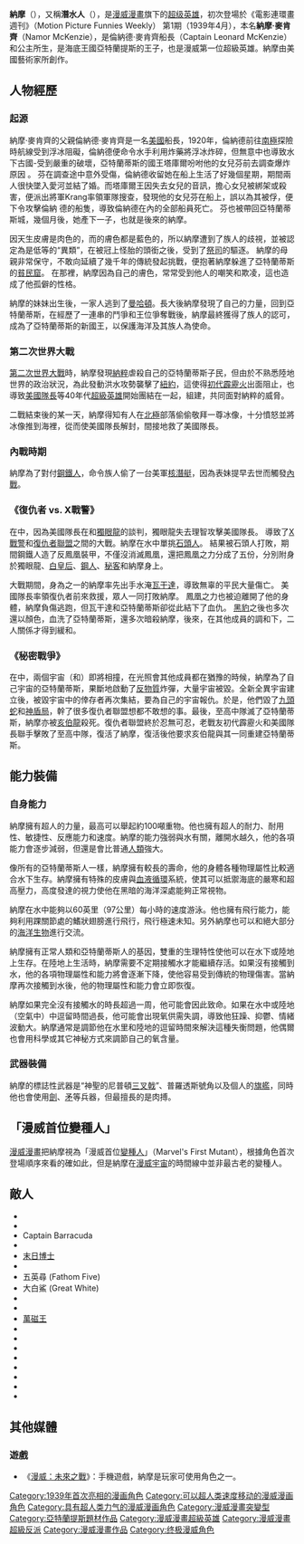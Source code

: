 {{NOT|水行俠}}
{{unreferenced|time=2021-05-16T13:48:46+00:00}}
{{NoteTA
|G1=美國漫畫
}}
{{Infobox comics character
| character_name     = 納摩<br>Namor
| image              = 
| alt                = 
| caption            = 
| publisher          =[[漫威漫畫|漫威漫畫]]
| debut              = ''《電影連環畫週刊》''（Motion Picture Funnies Weekly） 第1期（1939年4月） 
| creators           = {{Link-en|比爾·埃弗里特|Bill Everett}}
| voiced_by          = 
| real_name          = 
| full_name          = 納摩·麥肯齊（Namor McKenzie）
| species            ={{link-en|海底人（漫威漫畫）|Homo mermanus|亞特蘭提斯人}}及[[變種人|人類變種人]][[混血|混血]]
| homeworld          = {{link-en|亞特蘭提斯（漫威漫畫）|Atlantis (Marvel Comics)|亞特蘭提斯}}
| alliances          = {{Plainlist|
* {{le|侵略者 (漫威漫畫)|Invaders (comics)|侵略者聯盟}}
* {{link-en|全勝中隊|All-Winners Squad}}
* [[復仇者_(漫畫)|復仇者聯盟]]
* [[捍衛者聯盟|捍衛者聯盟]]
* 深海捍衛者（Defenders of the Deep）
* {{link-en|深海六人組 (漫威漫畫)|Deep Six (Marvel Comics)|深海六人組}}
* [[光明會_(漫威漫畫)|光明會]]
* {{link-en|陰謀團 (漫畫)|Cabal (comics)|陰謀團}}
* {{link-en|黑暗X戰警|Dark X-Men}}
* [[X戰警|X戰警]]
* {{link-en|秩序 (漫畫)|The Order (comics)|秩序}}
* {{le|雇傭英雄|Heroes for Hire}}/Oracle, Inc.
* {{link-en|鳳凰五人組|Phoenix_Force_(comics)#Avengers_vs._X-Men}}
}}
| affiliations       = 
| previous_alliances = 
| supports           = 
| aliases            = Namor the First, 復仇之子（The Avenging Son）, Imperius Rex, 潛水人（The Sub-Mariner）
| powers             = * 水生適應
* 超人的力量、速度、敏捷性、感官及反應
* 輕度刀槍不入
* 利用踝關節處的鰭狀翅膀進行飛行
* 心靈感應和控制海洋生物
* 長壽
* 能控制、產生及吸收水
* 能複製海洋生物的特性
* 對海洋生物有同理心
| partners           = {{link-en|納摩拉|Namora}}<br />{{link-en|納摩麗塔|Namorita}}<br />{{link-en|芬恩 (漫畫)|Fin (comics)|芬恩}}<br />{{link-en|多瑪 (漫畫)|Dorma (comics)|多瑪}}<br />{{link-en|黃貂魚 (漫畫)|Stingray (comics)|黃貂魚}}
| IOM_alter_ego      = 
| IOM_full_name      = 
| IOM_alliances      = 
| IOM_partners       = 
| IOM_aliases        = 
| IOM_powers         = 
| sortkey            = 
| subcat             = 
| cat                = 
| hero               = 
| villain            = 
| altcat             = 
| addcharcat1        = 
| addcharcat2        = 
| addcharcat3        = 
| addcharcat4        = 
| addcharcat5        = 
| addcharcat6        = 
| noimage            = 
| converted          =
}}

'''納摩'''（{{lang-en|Namor}}），又稱'''潛水人'''（{{lang|en|The Sub-Mariner}}），是[[漫威漫畫|漫威漫畫]]旗下的[[超级英雄|超级英雄]]，初次登場於《電影連環畫週刊》（Motion Picture Funnies Weekly） 第1期（1939年4月），本名'''納摩·麥肯齊'''（Namor McKenzie），是倫納德·麥肯齊船長（Captain Leonard McKenzie）和{{link-en|亞特蘭提斯（漫威漫畫）|Atlantis (Marvel Comics)|亞特蘭提斯}}公主所生，是海底王國亞特蘭提斯的王子，也是漫威第一位超級英雄。納摩由美國藝術家{{Link-en|比爾·埃弗里特|Bill Everett}}所創作。

== 人物經歷 ==
=== 起源 ===
納摩·麥肯齊的父親倫納德·麥肯齊是一名[[美國|美國]]船長，1920年，倫納德前往[[南極|南極]]探險時航線受到浮冰阻礙，倫納德便命令水手利用炸藥將浮冰炸碎，但無意中也導致水下古國-{{link-en|亞特蘭提斯（漫威漫畫）|Atlantis (Marvel Comics)|亞特蘭提斯}}受到嚴重的破壞，亞特蘭蒂斯的國王塔庫爾吩咐他的女兒芬前去調查爆炸原因 。 芬在調查途中意外受傷，倫納德收留她在船上生活了好幾個星期，期間兩人很快墜入愛河並結了婚。而塔庫爾王因失去女兒的音訊，擔心女兒被綁架或殺害，便派出將軍Krang率領軍隊搜查，發現他的女兒芬在船上，誤以為其被俘，便下令攻擊倫納 德的船隻，導致倫納德在內的全部船員死亡。 芬也被帶回亞特蘭蒂斯城，幾個月後，她產下一子，也就是後來的納摩。

因天生皮膚是肉色的，而{{link-en|海底人（漫威漫畫）|Homo mermanus|亞特蘭提斯人}}的膚色都是藍色的，所以納摩遭到了族人的歧視，並被認定為是低等的“異類”，在被冠上怪胎的頭銜之後，受到了[[祭司|祭司]]的驅逐。 納摩的母親非常保守，不敢向延續了幾千年的傳統發起挑戰，便抱著納摩躲進了亞特蘭蒂斯的[[貧民窟|貧民窟]]。 在那裡，納摩因為自己的膚色，常常受到他人的嘲笑和欺凌，這也造成了他孤僻的性格。

納摩的妹妹出生後，一家人逃到了[[曼哈頓|曼哈頓]]。長大後納摩發現了自己的力量，回到亞特蘭蒂斯，在經歷了一連串的鬥爭和王位爭奪戰後，納摩最終獲得了族人的認可，成為了亞特蘭蒂斯的新國王，以保護海洋及其族人為使命。

=== 第二次世界大戰 ===
[[第二次世界大戰|第二次世界大戰]]時，納摩發現[[納粹|納粹]]虐殺自己的亞特蘭蒂斯子民，但由於不熟悉陸地世界的政治狀況，為此發動洪水攻勢襲擊了[[紐約|紐約]]，這使得[[初代霹靂火|初代霹靂火]]出面阻止，也導致[[美國隊長|美國隊長]]等40年代[[超級英雄|超級英雄]]開始團結在一起，組建{{le|侵略者 (漫威漫畫)|Invaders (comics)|侵略者聯盟}}，共同面對納粹的威脅。

二戰結束後的某一天，納摩得知有人在[[北極|北極]]部落偷偷敬拜一尊冰像，十分憤怒並將冰像推到海裡，從而使美國隊長解封，間接地救了美國隊長。

=== 內戰時期 ===
納摩為了對付[[鋼鐵人|鋼鐵人]]，命令族人偷了一台美軍[[核潛艇|核潛艇]]，因為表妹{{link-en|納摩麗塔|Namorita}}提早去世而觸發[[內戰_(漫畫)|內戰]]。

===《復仇者 vs. X戰警》===
在{{link-en|《復仇者 vs. X戰警》|Avengers vs. X-Men}}中，因為美國隊長在和[[獨眼龍|獨眼龍]]的談判，獨眼龍失去理智攻擊美國隊長。 導致了[[X戰警|X戰警]]和[[復仇者聯盟_(漫畫)|復仇者聯盟]]之間的大戰。納摩在水中單挑[[石頭人|石頭人]]。 結果被石頭人打敗，期間鋼鐵人造了反鳳凰裝甲，不僅沒消滅鳳凰，還把鳳凰之力分成了五份，分別附身於獨眼龍、[[艾瑪·佛斯特|白皇后]]、[[鋼人_(漫威漫畫)|鋼人]]、[[秘客|秘客]]和納摩身上。

大戰期間，身為{{link-en|鳳凰五人組|Phoenix_Force_(comics)#Avengers_vs._X-Men}}之一的納摩率先出手水淹[[瓦干達|瓦干達]]，導致無辜的平民大量傷亡。 美國隊長率領復仇者前來救援，眾人一同打敗納摩。 鳳凰之力也被迫離開了他的身體，納摩負傷逃跑，但瓦干達和亞特蘭蒂斯卻從此結下了血仇。 [[黑豹_(漫畫)|黑豹]]之後也多次還以顏色，血洗了亞特蘭蒂斯，還多次暗殺納摩，後來，在{{link-en|光照會 (漫畫)|Illuminati (comics)|光照會}}其他成員的調和下，二人關係才得到緩和。

===《秘密戰爭》===
在{{link-en|秘密戰爭（漫畫）|Secret War (comics)|《秘密戰爭》}}中，兩個宇宙（{{link-en|地球-616|Earth-616|主宇宙616}}和{{link-en|終極漫威|Ultimate Marvel|終極宇宙1610}}）即將相撞，在光照會其他成員都在猶豫的時候，納摩為了自己宇宙的亞特蘭蒂斯，果斷地啟動了[[反物質|反物質]]炸彈，大量宇宙被毀。全新全異宇宙建立後，被毀宇宙中{{link-en|至高中隊|Squadron Supreme}}的倖存者再次集結，要為自己的宇宙報仇。於是，他們毀了[[九頭蛇_(漫威漫畫)|九頭蛇]]和[[神盾局|神盾局]]，幹了很多復仇者聯盟想都不敢想的事。最後，至高中隊滅了亞特蘭蒂斯，納摩亦被[[亥伯龍_(漫畫)|亥伯龍]]殺死。復仇者聯盟終於忍無可忍，老戰友初代霹靂火和美國隊長聯手擊敗了至高中隊，復活了納摩，復活後他要求亥伯龍與其一同重建亞特蘭蒂斯。

== 能力裝備 ==
=== 自身能力 ===
納摩擁有超人的力量，最高可以舉起約100噸重物。他也擁有超人的耐力、耐用性、敏捷性、反應能力和速度。納摩的能力強弱與水有關，離開水越久，他的各項能力會逐步減弱，但還是會比普通[[人類|人類]]強大。

像所有的亞特蘭蒂斯人一樣，納摩擁有較長的壽命，他的身體各種物理屬性比較適合水下生存。納摩擁有特殊的皮膚與[[血液循環|血液循環]]系統，使其可以抵禦海底的嚴寒和超高壓力，高度發達的視力使他在黑暗的海洋深處能夠正常視物。

納摩在水中能夠以60英里（97公里）每小時的速度游泳。他也擁有飛行能力，能夠利用踝關節處的鰭狀翅膀進行飛行，飛行極速未知。另外納摩也可以和絕大部分的[[海洋生物|海洋生物]]進行交流。

納摩擁有正常人類和亞特蘭蒂斯人的基因，雙重的生理特性使他可以在水下或陸地上生存。在陸地上生活時，納摩需要不定期接觸水才能繼續存活。如果沒有接觸到水，他的各項物理屬性和能力將會逐漸下降，使他容易受到傳統的物理傷害。當納摩再次接觸到水後，他的物理屬性和能力會立即恢復。

納摩如果完全沒有接觸水的時長超過一周，他可能會因此致命。如果在水中或陸地（空氣中）中逗留時間過長，他可能會出現氧供需失調，導致他狂躁、抑鬱、情緒波動大。納摩通常是調節他在水里和陸地的逗留時間來解決這種失衡問題，他偶爾也會用科學或其它神秘方式來調節自己的氧含量。

=== 武器裝備 ===
納摩的標誌性武器是“神聖的尼普頓[[三叉戟|三叉戟]]”、普羅透斯號角以及個人的[[旗艦|旗艦]]，同時他也會使用[[劍|劍]]、[[矛|矛]]等兵器，但最擅長的是肉搏。

== 「漫威首位變種人」==
[[漫威漫畫|漫威漫畫]]把納摩視為「漫威首位[[變種人|變種人]]」（Marvel's First Mutant），根據角色首次登場順序來看的確如此，但是納摩在[[漫威宇宙|漫威宇宙]]的時間線中並非最古老的變種人。

== 敵人 ==
*{{link-en|阿圖瑪|Attuma|阿圖瑪/海煞}}
*{{link-en|海底人（漫威漫畫）|Homo mermanus|皮爾哈（Byrrah）}}
*Captain Barracuda
* {{link-en|深海六人組 (漫威漫畫)|Deep Six (Marvel Comics)|深海六人組}}
*[[末日博士|末日博士]]
*{{link-en|勒穆埃爾·多卡斯|Lemuel Dorcas|多卡斯博士}}
*五英尋 (Fathom Five)
*大白鯊 (Great White)
*{{link-en|探求者卡頓|Karthon the Quester}}
*{{link-en|萊拉 (漫威漫畫)|Llyra|萊拉}}
*[[萬磁王|萬磁王]]
*{{link-en|納加 (漫威漫畫)|Naga (Marvel Comics)|納加}}
*{{link-en|奧卡 (漫畫)|Orka (comics)|奧卡}}
*{{link-en|食人魚 (漫畫)|Piranha (comics)|食人魚}}
*{{link-en|木偶大師 (漫威漫畫)|Puppet Master (Marvel Comics)|木偶大師}}
*{{link-en|虎鯊 (漫威漫畫)|Tiger Shark (Marvel Comics)|虎鯊}}
*{{link-en|海底人（漫威漫畫）|Homo mermanus|蒂拉克（Tyrak）}}
*{{link-en|U-Man}}
*{{link-en|克朗（漫威漫畫）|Krang (Marvel Comics)|軍閥克朗}}

==其他媒體==
===遊戲===
*《[[漫威：未來之戰|漫威：未來之戰]]》：手機遊戲，納摩是玩家可使用角色之一。

{{驚奇4超人}}
{{X戰警}}

{{DEFAULTSORT:Namor}}

[[Category:1939年首次亮相的漫画角色|Category:1939年首次亮相的漫画角色]]
[[Category:可以超人类速度移动的漫威漫画角色|Category:可以超人类速度移动的漫威漫画角色]]
[[Category:具有超人类力气的漫威漫画角色|Category:具有超人类力气的漫威漫画角色]]
[[Category:漫威漫畫突變型|Category:漫威漫畫突變型]]
[[Category:亞特蘭提斯題材作品|Category:亞特蘭提斯題材作品]]
[[Category:漫威漫畫超級英雄|Category:漫威漫畫超級英雄]]
[[Category:漫威漫畫超級反派|Category:漫威漫畫超級反派]]
[[Category:漫威漫畫作品|Category:漫威漫畫作品]]
[[Category:终极漫威角色|Category:终极漫威角色]]
